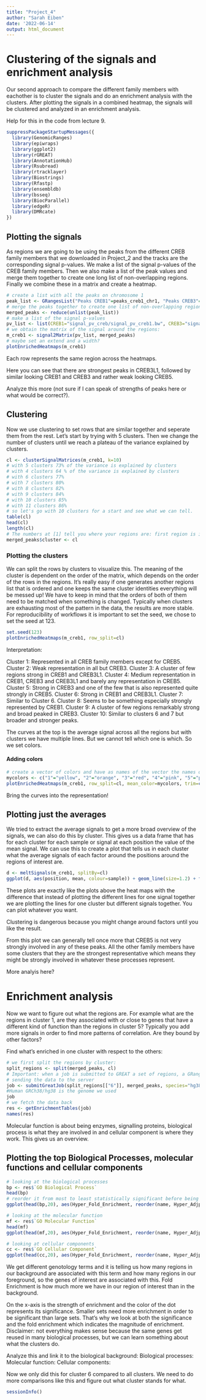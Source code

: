 ---
title: "Project_4"
author: "Sarah Eiben"
date: '2022-06-14'
output: html_document
---

# Clustering of the signals and enrichment analysis

Our second approach to compare the different family members with eachother is to cluster the signals and do an enrichment analysis with the clusters. After plotting the signals in a combined heatmap, the signals will be clustered and analyzed in an enrichment analysis.

Help for this in the code from lecture 9.

```{r}
suppressPackageStartupMessages({
  library(GenomicRanges)
  library(epiwraps)
  library(ggplot2)
  library(rGREAT)
  library(AnnotationHub)
  library(Rsubread)
  library(rtracklayer)
  library(Biostrings)
  library(Rfastp)
  library(ensembldb)
  library(bsseq)
  library(BiocParallel)
  library(edgeR)
  library(DMRcate)
})
```
## Plotting the signals

As regions we are going to be using the peaks from the different CREB family members that we downloaded in Project_2 and the tracks are the corresponding signal p-values.
We make a list of the signal p-values of the CREB family members.
Then we also make a list of the peak values and merge them together to create one long list of non-overlapping regions.
Finally we combine these in a matrix and create a heatmap.

```{r}
# create a list with all the peaks on chromosome 1
peak_list <- GRangesList("Peaks CREB1"=peaks_creb1_chr1, "Peaks CREB3"=peaks_creb3_chr1, "Peaks CREB3L1"=peaks_creb3l1_chr1, "Peaks CREB5"=peaks_creb5_chr1, compress=TRUE)
# merge the peaks together to create one list of non-overlapping regions
merged_peaks <- reduce(unlist(peak_list))
# make a list of the signal p-values
pv_list <- list(CREB1="signal_pv_creb/signal_pv_creb1.bw", CREB3="signal_pv_creb/signal_pv_creb3.bw", CREB3L1="signal_pv_creb/signal_pv_creb3l1.bw", CREB5="signal_pv_creb/Signal_pv_creb5.bw")
# we obtain the matrix of the signal around the regions:
m_creb1 <- signal2Matrix(pv_list, merged_peaks)
# maybe set an extend and a width?
plotEnrichedHeatmaps(m_creb1)
```
Each row represents the same region across the heatmaps.

Here you can see that there are strongest peaks in CREB3L1, followed by similar looking CREB1 and CREB3 and rather weak looking CREB5.

Analyze this more (not sure if I can speak of strengths of peaks here or what would be correct?).

## Clustering

Now we use clustering to set rows that are similar together and seperate them from the rest.
Let's start by trying with 5 clusters. Then we change the number of clusters until we reach a plateau of the variance explained by clusters.


```{r}
cl <- clusterSignalMatrices(m_creb1, k=10)
# with 5 clusters 73% of the variance is explained by clusters
# with 4 clusters 64 % of the variance is explained by clusters
# with 6 clusters 77%
# with 7 clusters 80%
# with 8 clusters 82%
# with 9 clusters 84%
# with 10 clusters 85%
# with 11 clusters 86%
# so let's go with 10 clusters for a start and see what we can tell.
table(cl)
head(cl)
length(cl)
# The numbers at [1] tell you where your regions are: first region is in cluster 10 with 303 elements
merged_peaks$cluster <- cl
```

### Plotting the clusters

We can split the rows by clusters to visualize this.
The meaning of the cluster is dependent on the order of the matrix, which depends on the order of the rows in the regions.
It's really easy if one generates another regions list that is ordered  and one keeps the same cluster identities everything will be messed up!
We have to keep in mind that the orders of both of them need to be matched when something is changed.
Typically when clusters are exhausting most of the pattern in the data, the results are more stable. For reproducibility of workflows it is important to set the seed, we chose to set the seed at 123.

```{r}
set.seed(123)
plotEnrichedHeatmaps(m_creb1, row_split=cl)
```
Interpretation:

Cluster 1: Represented in all CREB family members except for CREB5.
Cluster 2: Weak representation in all but CREB3.
Cluster 3: A cluster of few regions strong in CREB1 and CREB3L1.
Cluster 4: Medium representation in CREB1, CREB3 and CREB3L1 and barely any representation in CREB5.
Cluster 5: Strong in CREB3 and one of the few that is also represented quite strongly in CREB5.
Cluster 6: Strong in CREB1 and CREB3L1.
Cluster 7: Similar to Cluster 6.
Cluster 8: Seems to be something especially strongly represented by CREB1.
Cluster 9: A cluster of few regions remarkably strong and broad peaked in CREB3.
Cluster 10: Similar to clusters 6 and 7 but broader and stronger peaks.

The curves at the top is the average signal across all the regions but with clusters we have multiple lines. But we cannot tell which one is which.
So we set colors.

#### Adding colors

```{r}
# create a vector of colors and have as names of the vector the names of our clusters (in this case just numbers).
mycolors <- c("1"="yellow", "2"="orange", "3"="red", "4"="pink", "5"="purple", "6"="blue", "7"="green", "8"="brown", "9"="gray", "10"="black")
plotEnrichedHeatmaps(m_creb1, row_split=cl, mean_color=mycolors, trim=c(0.95))
```
Bring the curves into the representation!

## Plotting just the averages

We tried to extract the average signals to get a more broad overview of the signals, we can also do this by cluster.
This gives us a data frame that has for each cluster for each sample or signal at each position the value of the mean signal.
We can use this to create a plot that tells us in each cluster what the average signals of each factor around the positions around the regions of interest are.

```{r}
d <- meltSignals(m_creb1, splitBy=cl)
ggplot(d, aes(position, mean, colour=sample)) + geom_line(size=1.2) + facet_wrap(~split)
```

These plots are exactly like the plots above the heat maps with the difference that instead of plotting the different lines for one signal together we are plotting the lines for one cluster but different signals together. You can plot whatever you want.

Clustering is dangerous because you might change around factors until you like the result.

From this plot we can generally tell once more that CREB5 is not very strongly involved in any of these peaks. All the other family members have some clusters that they are the strongest representative which means they might be strongly involved in whatever these processes represent.

More analyis here?

# Enrichment analysis

Now we want to figure out what the regions are. For example what are the regions in cluster 1, are they associated with or close to genes that have a different kind of function than the regions in cluster 5?
Typically you add more signals in order to find more patterns of correlation. Are they bound by other factors?

Find what's enriched in one cluster with respect to the others:

```{r}
# we first split the regions by cluster:
split_regions <- split(merged_peaks, cl)
# Important: when a job is submitted to GREAT a set of regions, a GRanges object, needs to be submitted BUT there also needs to be some sort of background added to the picture. The elements in a list of regions are always compared to other elements. So we are comparing the regions in cluster 6 with respect to all our other regions.
# sending the data to the server
job <- submitGreatJob(split_regions[["6"]], merged_peaks, species="hg38")
#Human GRCh38/hg38 is the genome we used
job
# we fetch the data back
res <- getEnrichmentTables(job)
names(res)
```
Molecular function is about being enzymes, signalling proteins, biological process is what they are involved in and cellular component is where they work. This gives us an overview.

## Plotting the top Biological Processes, molecular functions and cellular components

```{r, fig.width=9, fig.height=6}
# looking at the biological processes
bp <- res$`GO Biological Process`
head(bp)
# reorder it from most to least statistically significant before being alphabetically ordered.
ggplot(head(bp,20), aes(Hyper_Fold_Enrichment, reorder(name, Hyper_Adjp_BH), size=Hyper_Foreground_Region_Hits, color=-log10(Hyper_Adjp_BH))) + geom_point() + scale_color_viridis_c()

# looking at the molecular function
mf <- res$`GO Molecular Function`
head(mf)
ggplot(head(mf,20), aes(Hyper_Fold_Enrichment, reorder(name, Hyper_Adjp_BH), size=Hyper_Foreground_Region_Hits, color=-log10(Hyper_Adjp_BH))) + geom_point() + scale_color_viridis_c()

# looking at cellular components
cc <- res$`GO Cellular Component`
ggplot(head(cc,20), aes(Hyper_Fold_Enrichment, reorder(name, Hyper_Adjp_BH), size=Hyper_Foreground_Region_Hits, color=-log10(Hyper_Adjp_BH))) + geom_point() + scale_color_viridis_c()
```
We get different genotology terms and it is telling us how many regions in our background are associated with this term and how many regions in our foreground, so the genes of interest are associated with this.
Fold Enrichment is how much more we have in our region of interest than in the background.

On the x-axis is the strength of enrichment and the color of the dot represents its significance.
Smaller sets need more enrichment in order to be significant than large sets. That's why we look at both the significance and the fold enrichment which indicates the magnitude of enrichment.
Disclaimer: not everything makes sense because the same genes get reused in many biological processes, but we can learn something about what the clusters do.

Analyze this and link it to the biological background:
Biological processes:
Molecular function:
Cellular components:

Now we only did this for cluster 6 compared to all clusters. We need to do more comparisons like this and figure out what cluster stands for what.

```{r}
sessionInfo()
```